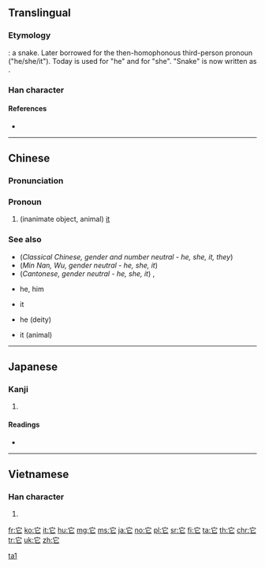 {{also|牠}}
==Translingual==

===Etymology===
{{liushu|p}}: a snake. Later borrowed for the then-homophonous third-person pronoun ("he/she/it"). Today {{l|mul|他}} is used for "he" and {{l|mul|她}} for "she". "Snake" is now written as {{l|mul|蛇}}.

===Han character===
{{Han char|rn=40|rad=宀|as=02|sn=5|four=30711|canj=JP|ids=⿱宀匕}}

====References====
* {{Han ref|kx=0281.140|dkj=07057|dj=0551.140|hdz=20910.030|uh=5B83}}

----

==Chinese==
{{zh-forms}}

===Pronunciation===
{{zh-pron
|m=tā
|ma=zh-tā.ogg
|c=taa1
|h=pfs=thâ
|mn=tha/thaⁿ
|w=1ta
|mc=y
|oc=y
|cat=pron
}}

===Pronoun===
{{zh-pronoun}}

# (inanimate object, animal) [[it]]
#: {{zh-usex|狗 餓 了，所以 我們 餵 '''它'''。|The dog was hungry, so we fed '''it'''.}}
#: {{zh-usex|'''它''' 通過 遙控 工作。|'''It''' works by remote control.}}

===See also===
{{cmn-personal pronouns}}
* (''Classical Chinese, gender and number neutral - he, she, it, they'') {{zh-l|其}}
* (''Min Nan, Wu, gender neutral - he, she, it'') {{zh-l|伊}}
* (''Cantonese, gender neutral - he, she, it'') {{zh-l|佢}}, {{zh-l|渠}}
* {{zh-l|他}} he, him
* {{zh-l|它}} it
* {{zh-l|祂}} he (deity)
* {{zh-l|牠}} it (animal)

[[Category:Beginning Mandarin|ta1]]

----

==Japanese==

===Kanji===
{{ja-kanji|grade=|rs=宀02}}

# {{defn|lang=ja|sort=宀02}}

====Readings====
* {{ja-readings|on=[[た]] (ta), [[しゃ]] (sha)|kun=[[へび]] (hebi)}}

----

==Vietnamese==

===Han character===
{{vi-hantu|[[tha]], [[dà]], [[đà]]|rs=宀02}}

# {{defn|lang=vi|sort=宀02}}

[[fr:它]]
[[ko:它]]
[[it:它]]
[[hu:它]]
[[mg:它]]
[[ms:它]]
[[ja:它]]
[[no:它]]
[[pl:它]]
[[sr:它]]
[[fi:它]]
[[ta:它]]
[[th:它]]
[[chr:它]]
[[tr:它]]
[[uk:它]]
[[zh:它]]